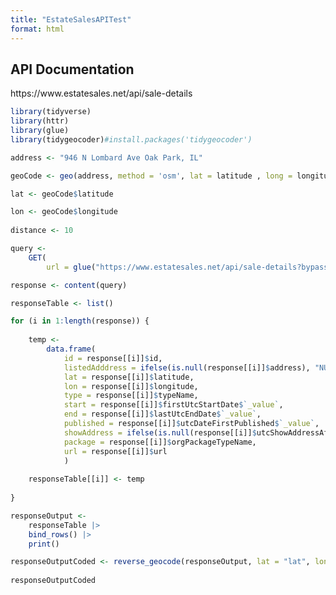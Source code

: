 ---
title: "EstateSalesAPITest"
format: html
---

## API Documentation

https://www.estatesales.net/api/sale-details

```{r}

library(tidyverse)
library(httr)
library(glue)
library(tidygeocoder)#install.packages('tidygeocoder')

address <- "946 N Lombard Ave Oak Park, IL"

geoCode <- geo(address, method = 'osm', lat = latitude , long = longitude)

lat <- geoCode$latitude

lon <- geoCode$longitude
    
distance <- 10

query <- 
    GET(
        url = glue("https://www.estatesales.net/api/sale-details?bypass=bycoordinatesanddistance:{lat}_{lon}_{distance}&include=saleschedule&select=id,url,address,stateCode,cityName,postalCodeNumber,primaryMetroAreaId,latitude,longitude,utcOffset,observesDaylightSavingTime,type,isMarketplaceSale,isLocallyFeatured,isRegionallyFeaturedThisWeek,isNationallyFeaturedThisWeek,firstUtcStartDate,firstLocalStartDate,lastUtcEndDate,lastLocalEndDate,activeLocalStartDate,tomorrowActiveLocalStartDate,utcDateFirstPublished,utcShowAddressAfter,orgPackageType,saleSchedule&explicitTypes=DateTime"))

response <- content(query)

responseTable <- list()

for (i in 1:length(response)) {
    
    temp <- 
        data.frame(
            id = response[[i]]$id,
            listedAdddress = ifelse(is.null(response[[i]]$address), "NULL", response[[i]]$address),
            lat = response[[i]]$latitude,
            lon = response[[i]]$longitude,
            type = response[[i]]$typeName,
            start = response[[i]]$firstUtcStartDate$`_value`,
            end = response[[i]]$lastUtcEndDate$`_value`,
            published = response[[i]]$utcDateFirstPublished$`_value`,
            showAddress = ifelse(is.null(response[[i]]$utcShowAddressAfter$`_value`), "NULL", response[[i]]$utcShowAddressAfter$`_value`),
            package = response[[i]]$orgPackageTypeName,
            url = response[[i]]$url
            )
    
    responseTable[[i]] <- temp
   
}

responseOutput <-
    responseTable |> 
    bind_rows() |> 
    print()

```

```{r}

responseOutputCoded <- reverse_geocode(responseOutput, lat = "lat", long = "lon")
    
responseOutputCoded

```

